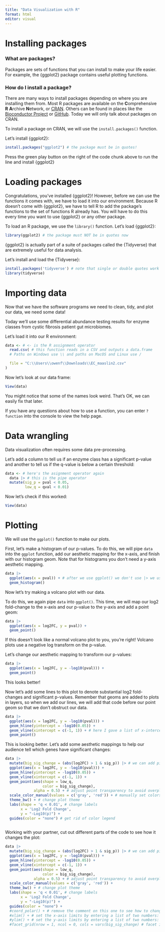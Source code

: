 ---
title: "Data Visualization with R"
format: html
editor: visual
---

# Installing packages

### What are packages?

Packages are sets of functions that you can install to make your life easier. For example, the {ggplot2} package contains useful plotting functions.

### How do I install a package?

There are many ways to install packages depending on where you are installing them from. Most R packages are available on the **C**omprehensive **R** **A**rchive **N**etwork, or [CRAN](https://cran.r-project.org/). Others can be found in places like the [Bioconductor Project](https://www.bioconductor.org/) or [GitHub](https://github.com/). Today we will only talk about packages on CRAN.

To install a package on CRAN, we will use the `install.packages()` function.

Let's install {ggplot2}:

```{r}
install.packages("ggplot2") # the package must be in quotes!
```

Press the green play button on the right of the code chunk above to run the line and install {ggplot2}

# Loading packages

Congratulations, you've installed {ggplot2}! However, before we can use the functions it comes with, we have to load it into our environment. Because R doesn't come with {ggplot2}, we have to tell R to add the package's functions to the set of functions R already has. You will have to do this every time you want to use {ggplot2} or any other package.

To load an R package, we use the `library()` function. Let's load {ggplot2}:

```{r}
library(ggplot2) # the package must NOT be in quotes now
```

{ggplot2} is actually part of a suite of packages called the {Tidyverse} that are extremely useful for data analysis.

Let's install and load the {Tidyverse}:

```{r}
install.packages('tidyverse') # note that single or double quotes work
library(tidyverse)
```

# Importing data

Now that we have the software programs we need to clean, tidy, and plot our data, we need some data!

Today we'll use some differential abundance testing results for enzyme classes from cystic fibrosis patient gut microbiomes.

Let's load it into our R environment:

```{r}
data <- # <- is the R assignment operator
  read.csv( # this function reads in a CSV and outputs a data.frame
  # Paths on Windows use \\ and paths on MacOS and Linux use /

  file = "C:\\Users\\owenf\\Downloads\\EC_maaslin2.csv"
)
```

Now let's look at our data frame:

```{r}
View(data)
```

You might notice that some of the names look weird. That's OK, we can easily fix that later.

If you have any questions about how to use a function, you can enter `?function` into the console to view the help page.

# Data wrangling

Data visualization often requires some data pre-processing.

Let's add a column to tell us if an enzyme class has a significant p-value and another to tell us if the q-value is below a certain threshold:

```{r}
data <- # here's the asignment operator again
  data |> # this is the pipe operator
  mutate(sig_p = pval < 0.05,
         low_q = qval < 0.01)
```

Now let's check if this worked:

```{r}
View(data)
```

# Plotting

We will use the `ggplot()` function to make our plots.

First, let's make a histogram of our p-values. To do this, we will pipe `data` into the `ggplot` function, add our aesthetic mapping for the x-axis, and finish with our histogram geom. Note that for histograms you don't need a y-axis aesthetic mapping.

```{r}
data |>
  ggplot(aes(x = pval)) + # after we use ggplot() we don't use |> we use +
  geom_histogram()
```

Now let's try making a volcano plot with our data.

To do this, we again pipe `data` into `ggplot()`. This time, we will map our log2 fold-change to the x-axis and our p-value to the y-axis and add a point geom:

```{r}
data |>
  ggplot(aes(x = log2FC, y = pval)) +
  geom_point()
```

If this doesn't look like a normal volcano plot to you, you're right! Volcano plots use a negative log transform on the p-value.

Let's change our aesthetic mapping to transform our p-values:

```{r}
data |>
  ggplot(aes(x = log2FC, y = -log10(pval))) +
  geom_point()
```

This looks better!

Now let's add some lines to this plot to denote substantial log2 fold-changes and significant p-values. Remember that geoms are added to plots in layers, so when we add our lines, we will add that code before our point geom so that we don't obstruct our data.

```{r}
data |>
  ggplot(aes(x = log2FC, y = -log10(pval))) +
  geom_hline(yintercept = -log10(0.05)) +
  geom_vline(xintercept = c(-1, 1)) + # here I gave a list of x-intercepts. R lists look like c()
  geom_point() 
```

This is looking better. Let's add some aesthetic mappings to help our audience tell which genes have significant changes:

```{r}
data |>
  mutate(big_sig_change = (abs(log2FC) > 1 & sig_p)) |> # we can add piped functions to add new columns
  ggplot(aes(x = log2FC, y = -log10(pval))) +
  geom_hline(yintercept = -log10(0.05)) +
  geom_vline(xintercept = c(-1, 1)) + 
  geom_point(aes(shape = low_q,
                 color = big_sig_change),
             alpha = 0.5) + # adjust point transparency to avoid overplotting
  scale_color_manual(values = c('gray', 'red')) + # manually set colors 
  theme_bw() + # change plot theme
  labs(shape = 'q < 0.01', # change labels
       x = 'Log2 Fold Change',
       y = "-Log10(p)") +
  guides(color = "none") # get rid of color legend
  
```

Working with your partner, cut out different parts of the code to see how it changes the plot:

```{r}
data |>
  mutate(big_sig_change = (abs(log2FC) > 1 & sig_p)) |> # we can add piped functions to add new columns
  ggplot(aes(x = log2FC, y = -log10(pval))) +
  geom_hline(yintercept = -log10(0.05)) +
  geom_vline(xintercept = c(-1, 1)) + 
  geom_point(aes(shape = low_q,
                 color = big_sig_change),
             alpha = 0.5) + # adjust point transparency to avoid overplotting
  scale_color_manual(values = c('gray', 'red')) +
  theme_bw() + # change plot theme
  labs(shape = 'q < 0.01', # change labels
       x = 'Log2 Fold Change',
       y = "-Log10(p)") +
  guides(color = "none") +
  #coord_polar() + # remove the comment on this one to see how to change your coordinate system
  #xlim() + # set the x-axis limits by entering a list of two numbers: c(min, max)
  #ylim() + # set the y-axis limits by entering a list of two numbers: c(min, max)
  #facet_grid(nrow = 1, ncol = 0, cols = vars(big_sig_change) # facet into one row and two columns by big_sig_change

```
